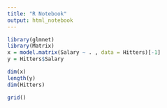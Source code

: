```yaml
---
title: "R Notebook"
output: html_notebook
---
```


```r
library(glmnet)
library(Matrix)
x = model.matrix(Salary ~ . , data = Hitters)[-1]
y = Hitters$Salary

dim(x)
length(y)
dim(Hitters)

grid()

```


